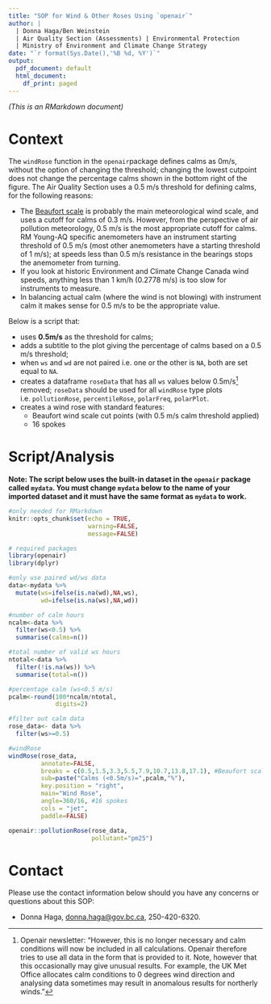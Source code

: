 ```yaml
---
title: "SOP for Wind & Other Roses Using `openair`"
author: |
  | Donna Haga/Ben Weinstein
  | Air Quality Section (Assessments) | Environmental Protection
  | Ministry of Environment and Climate Change Strategy
date: "`r format(Sys.Date(),'%B %d, %Y')`"
output:
  pdf_document: default
  html_document:
    df_print: paged
---
```


*(This is an RMarkdown document)*

# Context

The `windRose` function in the `openair`package defines calms as 0m/s, without the option of changing the threshold; changing the lowest cutpoint does not change the percentage calms shown in the bottom right of the figure. The Air Quality Section uses a 0.5 m/s threshold for defining calms, for the following reasons:

*    The [Beaufort scale](https://en.wikipedia.org/wiki/Beaufort_scale) is probably the main meteorological wind scale, and uses a cutoff for calms of 0.3 m/s. However, from the perspective of air pollution meteorology, 0.5 m/s is the most appropriate cutoff for calms. RM Young-AQ specific anemometers have an instrument starting threshold of 0.5 m/s (most other anemometers have a starting threshold of 1 m/s); at speeds less than 0.5 m/s resistance in the bearings stops the anemometer from turning.
*    If you look at historic Environment and Climate Change Canada wind speeds, anything less than 1 km/h (0.2778 m/s) is too slow for instruments to measure.
*    In balancing actual calm (where the wind is not blowing) with instrument calm it makes sense for 0.5 m/s to be the appropriate value.

Below is a script that:

*   uses __0.5m/s__ as the threshold for calms;
*   adds a subtitle to the plot giving the percentage of calms based on a 0.5 m/s threshold;
*   when `ws` and `wd` are not paired i.e. one or the other is `NA`, both are set equal to `NA`.
*   creates a dataframe `roseData` that has all `ws` values below 0.5m/s[^1] removed; `roseData` should be used for all `windRose` type plots i.e. `pollutionRose`, `percentileRose`, `polarFreq`, `polarPlot`. 
*   creates a wind rose with standard features:
     + Beaufort wind scale cut points (with 0.5 m/s calm threshold applied)
     + 16 spokes

[^1]: Openair newsletter: "However, this is no longer necessary and calm conditions will now be included in all calculations. Openair therefore tries to use all data in the form that is provided to it. Note, however that this occasionally may give unusual results. For example, the UK Met Office allocates calm conditions to 0 degrees wind direction and analysing data sometimes may result in anomalous results for northerly winds."

# Script/Analysis

__Note: The script below uses the built-in dataset in the `openair` package called `mydata`. You must change `mydata` below to the name of your imported dataset and it must have the same format as `mydata` to work. __

```r
#only needed for RMarkdown
knitr::opts_chunk$set(echo = TRUE,
                      warning=FALSE,
                      message=FALSE)
```


```r
# required packages
library(openair)
library(dplyr)

#only use paired wd/ws data
data<-mydata %>% 
  mutate(ws=ifelse(is.na(wd),NA,ws),
         wd=ifelse(is.na(ws),NA,wd))

#number of calm hours
ncalm<-data %>% 
  filter(ws<0.5) %>% 
  summarise(calms=n())

#total number of valid ws hours
ntotal<-data %>% 
  filter(!is.na(ws)) %>% 
  summarise(total=n())

#percentage calm (ws<0.5 m/s)
pcalm<-round(100*ncalm/ntotal,
             digits=2)

#filter out calm data
rose_data<- data %>% 
  filter(ws>=0.5)

#windRose
windRose(rose_data,
         annotate=FALSE,
         breaks = c(0.5,1.5,3.3,5.5,7.9,10.7,13.8,17.1), #Beaufort scale with 0.5 as lowest cut point.
         sub=paste("Calms (<0.5m/s)=",pcalm,"%"),
         key.position = "right",
         main="Wind Rose",
         angle=360/16, #16 spokes
         cols = "jet",
         paddle=FALSE) 
```

```r
openair::pollutionRose(rose_data,
                       pollutant="pm25")
```


# Contact
Please use the contact information below should you have any concerns or questions about this SOP:

-    Donna Haga, [donna.haga@gov.bc.ca](mailto:donna.haga@gov.bc.ca), 250-420-6320.
